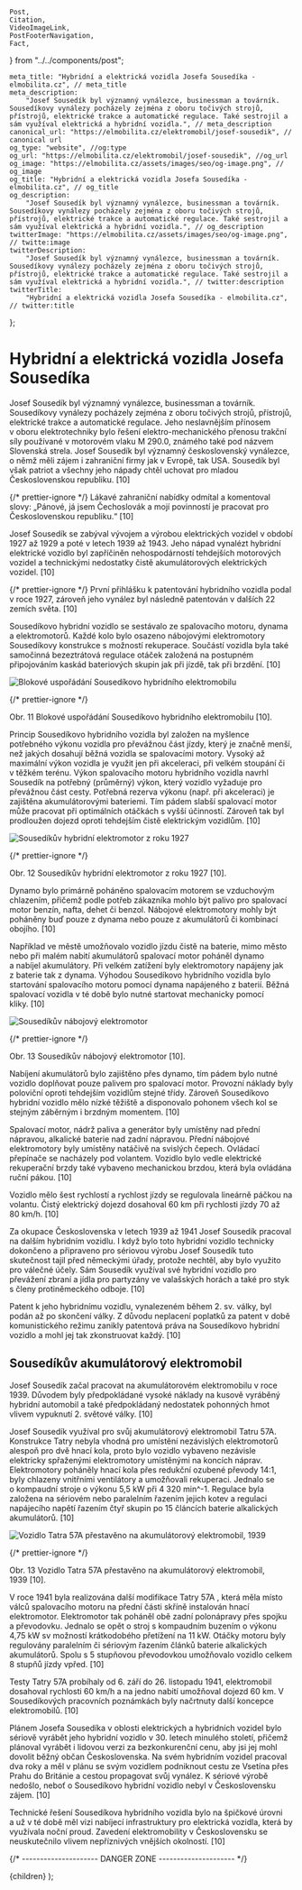 	Post,
	Citation,
	VideoImageLink,
	PostFooterNavigation,
	Fact,
} from "../../components/post";


	meta_title: "Hybridní a elektrická vozidla Josefa Sousedíka - elmobilita.cz", // meta_title
	meta_description:
		"Josef Sousedík byl významný vynálezce, businessman a továrník. Sousedíkovy vynálezy pocházely zejména z oboru točivých strojů, přístrojů, elektrické trakce a automatické regulace. Také sestrojil a sám využíval elektrická a hybridní vozidla.", // meta_description
	canonical_url: "https://elmobilita.cz/elektromobil/josef-sousedik", // canonical url
	og_type: "website", //og:type
	og_url: "https://elmobilita.cz/elektromobil/josef-sousedik", //og_url
	og_image: "https://elmobilita.cz/assets/images/seo/og-image.png", // og_image
	og_title: "Hybridní a elektrická vozidla Josefa Sousedíka - elmobilita.cz", // og_title
	og_description:
		"Josef Sousedík byl významný vynálezce, businessman a továrník. Sousedíkovy vynálezy pocházely zejména z oboru točivých strojů, přístrojů, elektrické trakce a automatické regulace. Také sestrojil a sám využíval elektrická a hybridní vozidla.", // og_description
	twitterImage: "https://elmobilita.cz/assets/images/seo/og-image.png", // twitte:image
	twitterDescription:
		"Josef Sousedík byl významný vynálezce, businessman a továrník. Sousedíkovy vynálezy pocházely zejména z oboru točivých strojů, přístrojů, elektrické trakce a automatické regulace. Také sestrojil a sám využíval elektrická a hybridní vozidla.", // twitter:description
	twitterTitle:
		"Hybridní a elektrická vozidla Josefa Sousedíka - elmobilita.cz", // twitter:title
};

# Hybridní a elektrická vozidla Josefa Sousedíka

Josef Sousedík byl významný vynálezce, businessman a&nbsp;továrník. Sousedíkovy vynálezy pocházely zejména z oboru točivých strojů, přístrojů, elektrické trakce a&nbsp;automatické regulace. Jeho neslavnějším přínosem v&nbsp;oboru elektrotechniky bylo řešení elektro-mechanického přenosu trakční síly používané v&nbsp;motorovém vlaku M 290.0, známého také pod názvem Slovenská strela. Josef Sousedík byl významný československý vynálezce, o&nbsp;němž měli zájem i&nbsp;zahraniční firmy jak v Evropě, tak USA. Sousedík byl však patriot a&nbsp;všechny jeho nápady chtěl uchovat pro mladou Československou republiku.&nbsp;<Citation href="/elektromobil/zdroje#kohoutka-sousedik">[10]</Citation>

{/* prettier-ignore */}
<Fact header="Zajímavost" color="primary" description="vlastenec">
	Lákavé zahraniční nabídky odmítal a&nbsp;komentoval slovy: „Pánové, já jsem Čechoslovák a&nbsp;mojí povinností je pracovat pro Československou republiku.“&nbsp;<Citation href="/elektromobil/zdroje#kohoutka-sousedik">[10]</Citation>
</Fact>

Josef Sousedík se zabýval vývojem a&nbsp;výrobou elektrických vozidel v&nbsp;období 1927 až 1929 a poté v&nbsp;letech 1939 až 1943. Jeho nápad vynalézt hybridní elektrické vozidlo byl zapříčiněn nehospodárností tehdejších motorových vozidel a&nbsp;technickými nedostatky čistě akumulátorových elektrických vozidel.&nbsp;<Citation href="/elektromobil/zdroje#kohoutka-sousedik">[10]</Citation>

{/* prettier-ignore */}
<Fact header="Zajímavost" color="primary" description="rozšíření patentu">
	První přihlášku k&nbsp;patentování hybridního vozidla podal v&nbsp;roce 1927, zároveň jeho vynález byl následně patentován v&nbsp;dalších 22 zemích světa.&nbsp;<Citation href="/elektromobil/zdroje#kohoutka-sousedik">[10]</Citation>
</Fact>

Sousedíkovo hybridní vozidlo se sestávalo ze spalovacího motoru, dynama a&nbsp;elektromotorů. Každé kolo bylo osazeno nábojovými elektromotory Sousedíkovy konstrukce s&nbsp;možností rekuperace. Součástí vozidla byla také samočinná bezeztrátová regulace otáček založená na postupném připojováním kaskád bateriových skupin jak při jízdě, tak při brzdění.&nbsp;<Citation href="/elektromobil/zdroje#kohoutka-sousedik">[10]</Citation>

![Blokové uspořádání Sousedíkovo hybridního elektromobilu](/assets/images/elektroautomobil/blokove-usporadani-sousedikova-hybridniho-elektromobilu.webp)

{/* prettier-ignore */}
<figcaption>
	Obr. 11 Blokové uspořádání Sousedíkovo hybridního elektromobilu&nbsp;<Citation href="/elektromobil/zdroje#kohoutka-sousedik">[10]</Citation>.
</figcaption>

Princip Sousedíkovo hybridního vozidla byl založen na myšlence potřebného výkonu vozidla pro převážnou část jízdy, který je značně menší, než jakých dosahují běžná vozidla se spalovacími motory. Vysoký až maximální výkon vozidla je využit jen při akceleraci, při velkém stoupání či v&nbsp;těžkém terénu. Výkon spalovacího motoru hybridního vozidla navrhl Sousedík na potřebný (průměrný) výkon, který vozidlo vyžaduje pro převážnou část cesty. Potřebná rezerva výkonu (např. při akceleraci) je zajištěna akumulátorovými bateriemi. Tím pádem slabší spalovací motor může pracovat při optimálních otáčkách s&nbsp;vyšší účinností. Zároveň tak byl prodloužen dojezd oproti tehdejším čistě elektrickým vozidlům.&nbsp;<Citation href="/elektromobil/zdroje#kohoutka-sousedik">[10]</Citation>

![Sousedíkův hybridní elektromotor z roku 1927](/assets/images/elektroautomobil/sousedikuv-hybridni-elektromobil-1927.webp)

{/* prettier-ignore */}
<figcaption>
	Obr. 12 Sousedíkův hybridní elektromotor z&nbsp;roku 1927&nbsp;<Citation href="/elektromobil/zdroje#kohoutka-sousedik">[10]</Citation>.
</figcaption>

Dynamo bylo primárně poháněno spalovacím motorem se vzduchovým chlazením, přičemž podle potřeb zákazníka mohlo být palivo pro spalovací motor benzín, nafta, dehet či benzol. Nábojové elektromotory mohly být poháněny buď pouze z&nbsp;dynama nebo pouze z&nbsp;akumulátorů či kombinací obojího.&nbsp;<Citation href="/elektromobil/zdroje#kohoutka-sousedik">[10]</Citation>

Například ve městě umožňovalo vozidlo jízdu čistě na baterie, mimo město nebo při malém nabití akumulátorů spalovací motor poháněl dynamo a&nbsp;nabíjel akumulátory. Při velkém zatížení byly elektromotory napájeny jak z&nbsp;baterie tak z&nbsp;dynama. Výhodou Sousedíkovo hybridního vozidla bylo startování spalovacího motoru pomocí dynama napájeného z&nbsp;baterií. Běžná spalovací vozidla v&nbsp;té době bylo nutné startovat mechanicky pomocí kliky.&nbsp;<Citation href="/elektromobil/zdroje#kohoutka-sousedik">[10]</Citation>

![Sousedíkův nábojový elektromotor](/assets/images/elektroautomobil/sousedikuv-nabojovy-elektromotor.webp)

{/* prettier-ignore */}
<figcaption>
	Obr. 13 Sousedíkův nábojový elektromotor&nbsp;<Citation href="/elektromobil/zdroje#kohoutka-sousedik">[10]</Citation>.
</figcaption>

Nabíjení akumulátorů bylo zajištěno přes dynamo, tím pádem bylo nutné vozidlo doplňovat pouze palivem pro spalovací motor. Provozní náklady byly poloviční oproti tehdejším vozidlům stejné třídy. Zároveň Sousedíkovo hybridní vozidlo mělo nízké těžiště a&nbsp;disponovalo pohonem všech kol se stejným záběrným i&nbsp;brzdným momentem.&nbsp;<Citation href="/elektromobil/zdroje#kohoutka-sousedik">[10]</Citation>

Spalovací motor, nádrž paliva a&nbsp;generátor byly umístěny nad přední nápravou, alkalické baterie nad zadní nápravou. Přední nábojové elektromotory byly umístěny natáčivě na svislých čepech. Ovládací přepínače se nacházely pod volantem. Vozidlo bylo vedle elektrické rekuperační brzdy také vybaveno mechanickou brzdou, která byla ovládána ruční pákou.&nbsp;<Citation href="/elektromobil/zdroje#kohoutka-sousedik">[10]</Citation>

Vozidlo mělo šest rychlostí a&nbsp;rychlost jízdy se regulovala lineárně páčkou na volantu. Čistý elektrický dojezd dosahoval 60&nbsp;km při rychlosti jízdy 70 až 80&nbsp;km/h.&nbsp;<Citation href="/elektromobil/zdroje#kohoutka-sousedik">[10]</Citation>

Za okupace Československa v&nbsp;letech 1939 až 1941 Josef Sousedík pracoval na dalším hybridním vozidlu. I&nbsp;když bylo toto hybridní vozidlo technicky dokončeno a&nbsp;připraveno pro sériovou výrobu Josef Sousedík tuto skutečnost tajil před německými úřady, protože nechtěl, aby bylo využito pro válečné účely. Sám Sousedík využíval své hybridní vozidlo pro převážení zbraní a&nbsp;jídla pro partyzány ve valašských horách a&nbsp;také pro styk s&nbsp;členy protiněmeckého odboje.&nbsp;<Citation href="/elektromobil/zdroje#kohoutka-sousedik">[10]</Citation>

Patent k&nbsp;jeho hybridnímu vozidlu, vynalezeném během 2.&nbsp;sv.&nbsp;války, byl podán až po skončení války. Z&nbsp;důvodu neplacení poplatků za patent v&nbsp;době komunistického režimu zanikly patentová práva na Sousedíkovo hybridní vozidlo a&nbsp;mohl jej tak zkonstruovat každý.&nbsp;<Citation href="/elektromobil/zdroje#kohoutka-sousedik">[10]</Citation>

## Sousedíkův akumulátorový elektromobil

Josef Sousedík začal pracovat na akumulátorovém elektromobilu v&nbsp;roce 1939. Důvodem byly předpokládané vysoké náklady na kusově vyráběný hybridní automobil a&nbsp;také předpokládaný nedostatek pohonných hmot vlivem vypuknutí 2.&nbsp;světové války.&nbsp;<Citation href="/elektromobil/zdroje#kohoutka-sousedik">[10]</Citation>

Josef Sousedík využíval pro svůj akumulátorový elektromobil Tatru 57A. Konstrukce Tatry nebyla vhodná pro umístění nezávislých elektromotorů alespoň pro dvě hnací kola, proto bylo vozidlo vybaveno nezávisle elektricky spřaženými elektromotory umístěnými na koncích náprav. Elektromotory poháněly hnací kola přes redukční ozubené převody 14:1, byly chlazeny vnitřními ventilátory a&nbsp;umožňovali rekuperaci. Jednalo se o&nbsp;kompaudní stroje o&nbsp;výkonu 5,5&nbsp;kW při 4&nbsp;320&nbsp;min^-1. Regulace byla založena na sériovém nebo paralelním řazením jejich kotev a&nbsp;regulaci napájecího napětí řazením čtyř skupin po 15&nbsp;článcích baterie alkalických akumulátorů.&nbsp;<Citation href="/elektromobil/zdroje#kohoutka-sousedik">[10]</Citation>

![Vozidlo Tatra 57A přestavěno na akumulátorový elektromobil, 1939](/assets/images/elektroautomobil/tatra-57a-1939.webp)

{/* prettier-ignore */}
<figcaption>
	Obr. 13 Vozidlo Tatra 57A přestavěno na akumulátorový elektromobil, 1939&nbsp;<Citation href="/elektromobil/zdroje#kohoutka-sousedik">[10]</Citation>.
</figcaption>

V roce 1941 byla realizována další modifikace Tatry 57A , která měla místo válců spalovacího motoru na přední části skříně instalován hnací elektromotor. Elektromotor tak poháněl obě zadní polonápravy přes spojku a&nbsp;převodovku. Jednalo se opět o&nbsp;stroj s&nbsp;kompaudním buzením o&nbsp;výkonu 4,75&nbsp;kW sv&nbsp;možností krátkodobého přetížení na 11&nbsp;kW. Otáčky motoru byly regulovány paralelním či sériovým řazením článků baterie alkalických akumulátorů. Spolu s&nbsp;5&nbsp;stupňovou převodovkou umožňovalo vozidlo celkem 8&nbsp;stupňů jízdy vpřed.&nbsp;<Citation href="/elektromobil/zdroje#kohoutka-sousedik">[10]</Citation>

Testy Tatry 57A probíhaly od 6.&nbsp;září do 26.&nbsp;listopadu 1941, elektromobil dosahoval rychlosti 60&nbsp;km/h a&nbsp;na jedno nabití umožňoval dojezd 60&nbsp;km. V Sousedíkových pracovních poznámkách byly načrtnuty další koncepce elektromobilů.&nbsp;<Citation href="/elektromobil/zdroje#kohoutka-sousedik">[10]</Citation>

Plánem Josefa Sousedíka v&nbsp;oblosti elektrických a&nbsp;hybridních vozidel bylo sériově vyrábět jeho hybridní vozidlo v 30.&nbsp;letech minulého století, přičemž plánoval vyrábět i&nbsp;lidovou verzi za bezkonkurenční cenu, aby jsi jej mohl dovolit běžný občan Československa. Na svém hybridním vozidel pracoval dva roky a&nbsp;měl v plánu se svým vozidlem podniknout cestu ze Vsetína přes Prahu do Británie a&nbsp;cestou propagovat svůj vynález. K&nbsp;sériové výrobě nedošlo, neboť o&nbsp;Sousedíkovo hybridní vozidlo nebyl v&nbsp;Československu zájem.&nbsp;<Citation href="/elektromobil/zdroje#kohoutka-sousedik">[10]</Citation>

Technické řešení Sousedíkova hybridního vozidla bylo na špičkové úrovni a&nbsp;už v&nbsp;té době měl vizi nabíjecí infrastruktury pro elektrická vozidla, která by využívala noční proud. Zavedení elektromobility v&nbsp;Československu se neuskutečnilo vlivem nepříznivých vnějších okolností.&nbsp;<Citation href="/elektromobil/zdroje#kohoutka-sousedik">[10]</Citation>

<PostFooterNavigation
	hrefPrevious="/elektromobil/technologie"
	hrefNext="/elektromobil/zdroje"
	next="Následující"
	previous="Předchozí"
	previousEnabled="true"
	nextEnabled="true"
/>
{/* --------------------- DANGER ZONE --------------------- */}

<DefaultLayout metaData={metaData}>
	<MDXProvider
		components={{
			h2: H2,
			h3: H3,
			h4: H4,
			h6: H5,
			h5: H6,
		}}
	>
		<Post>{children}</Post>
	</MDXProvider>
</DefaultLayout>
);
